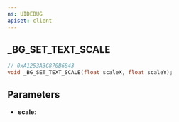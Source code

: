 ```yaml
---
ns: UIDEBUG
apiset: client
---
```

## _BG_SET_TEXT_SCALE

```c
// 0xA1253A3C870B6843
void _BG_SET_TEXT_SCALE(float scaleX, float scaleY);
```


## Parameters
* **scale**: